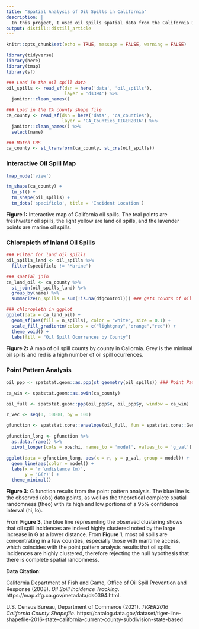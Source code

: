 ```yaml
---
title: "Spatial Analysis of Oil Spills in California"
description: |
  In this project, I used oil spills spatial data from the California Department of Fish and Game to develop an interactive map of oil spills in the state. I also developed a chloropleth map to visualize which counties have had a higher frequency of oil spills. Then I ran a point pattern analysis to determine if the oil spill ocurrences were considered spatially random or that they are clustered.
output: distill::distill_article
---
```


```r
knitr::opts_chunk$set(echo = TRUE, message = FALSE, warning = FALSE)

library(tidyverse)
library(here)
library(tmap)
library(sf)
```



```r
### Load in the oil spill data
oil_spills <- read_sf(dsn = here('data', 'oil_spills'),
                      layer = 'ds394') %>% 
  janitor::clean_names()

### Load in the CA county shape file
ca_county <- read_sf(dsn = here('data', 'ca_counties'),
                     layer = 'CA_Counties_TIGER2016') %>% 
  janitor::clean_names() %>% 
  select(name)

### Match CRS 
ca_county <- st_transform(ca_county, st_crs(oil_spills))
```

### Interactive Oil Spill Map

```r
tmap_mode('view')

tm_shape(ca_county) +
  tm_sf() +
  tm_shape(oil_spills) +
  tm_dots('specificlo', title = 'Incident Location')
```

**Figure 1:** Interactive map of California oil spills. The teal points are freshwater oil spills, the light yellow are land oil spills, and the lavender points are marine oil spills.

### Chloropleth of Inland Oil Spills

```r
### Filter for land oil spills
oil_spills_land <- oil_spills %>% 
  filter(specificlo != 'Marine') 

### spatial join
ca_land_oil <- ca_county %>% 
  st_join(oil_spills_land) %>% 
  group_by(name) %>% 
  summarize(n_spills = sum(!is.na(dfgcontrol))) ### gets counts of oil spills by county

### chloropleth in ggplot
ggplot(data = ca_land_oil) +
  geom_sf(aes(fill = n_spills), color = "white", size = 0.1) +
  scale_fill_gradientn(colors = c("lightgray","orange","red")) +
  theme_void() +
  labs(fill = "Oil Spill Ocurrences by County")
```

**Figure 2:** A map of oil spill counts by county in Caliornia. Grey is the minimal oil spills and red is a high number of oil spill ocurrences.

### Point Pattern Analysis

```r
oil_ppp <- spatstat.geom::as.ppp(st_geometry(oil_spills)) ### Point Pattern Analysis

ca_win <- spatstat.geom::as.owin(ca_county)

oil_full <- spatstat.geom::ppp(oil_ppp$x, oil_ppp$y, window = ca_win)
```


```r
r_vec <- seq(0, 10000, by = 100)

gfunction <- spatstat.core::envelope(oil_full, fun = spatstat.core::Gest, r = r_vec, nsim = 20, nrank = 2)

gfunction_long <- gfunction %>% 
  as.data.frame() %>% 
  pivot_longer(cols = obs:hi, names_to = 'model', values_to = 'g_val')

ggplot(data = gfunction_long, aes(x = r, y = g_val, group = model)) +
  geom_line(aes(color = model)) +
  labs(x = 'r \ndistance (m)',
       y = 'G(r)') +
  theme_minimal()
```

**Figure 3:** G function results from the point pattern analysis. The blue line is the observed (obs) data points, as well as the theoretical complete spatial randomness (theo) with its high and low portions of a 95% confidence interval (hi, lo). 

From **Figure 3**, the blue line representing the observed clustering shows that oil spill incidences are indeed highly clustered noted by the large increase in G at a lower distance. From **Figure 1**, most oil spills are concentrating in a few counties, especially those with maritime access, which coincides with the point pattern analysis results that oil spills incidences are highly clustered, therefore rejecting the null hypothesis that there is complete spatial randomness. 

**Data Citation:** 

California Department of Fish and Game, Office of Oil Spill Prevention and Response (2008). *Oil Spill Incidence Tracking*. https://map.dfg.ca.gov/metadata/ds0394.html.

U.S. Census Bureau, Department of Commerce (2021). *TIGER2016 California County Shapefile*. https://catalog.data.gov/dataset/tiger-line-shapefile-2016-state-california-current-county-subdivision-state-based



